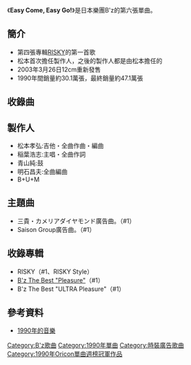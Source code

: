 {{Infobox Single |
| Name           = Easy Come, Easy Go!
| Artist         = [[B'z|B'z]]
| Album          = [[RISKY_(專輯)|RISKY]]
<!-- 因文件已删，故注解：| Cover          = B'z_6th_single.jpeg --> 
| Released       = 1990年10月3日<br />2003年3月26日(重新發售)
| Format         = 8cm [[單曲|單曲CD]]<br/>[[單曲|單曲]](重新發售)
| Recorded       = 
| Genre          = [[J-POP|J-POP]]<br/>[[流行搖滾|流行搖滾]]
| Length         = 9分43秒
| Label          = [[VERMILLION_RECORDS|BMG ROOMS]]
| Writer         = [[稻葉浩志|稻葉浩志]]（全作詞）<br/>[[松本孝弘|松本孝弘]]（全作曲）
| Producer       = [[松本孝弘|松本孝弘]]
| Certification  = 白金唱片（[[日本唱片協會|日本唱片協會]]）
| Chart position = *週間最高順位1位（[[Oricon|Oricon]]）
* 週間最高順位7位（重新發售・Oricon） 
* 1990年度年間順位28位（Oricon）
| Last single    = [[太陽的Komachi_Angel|太陽的Komachi Angel]] <br /> （1990年）
| This single    = '''Easy Come, Easy Go!''' <br /> （1990年）
| Next single    = [[愛しい人よGood_Night...|愛しい人よGood Night...]]<br />（1990年）
}}
《'''Easy Come, Easy Go!'''》是日本樂團B'z的第六張單曲。
==簡介==
*第四張專輯[[RISKY|RISKY]]的第一首歌
*松本首次擔任製作人，之後的製作人都是由松本擔任的
*2003年3月26日12cm重新發售
*1990年間銷量約30.1萬張，最終銷量約47.1萬張

==收錄曲==
{{Tracklist
| all_music = [[松本孝弘|松本孝弘]]
| all_lyrics = [[稻叶浩志|稻叶浩志]]
| all_arranger = [[明石昌夫|明石昌夫]]

| title1 = Easy Come, Easy Go!
| length1 = 4:41

| title2 = GO! NUDE! GO!
| length2 = 5:01
}}

==製作人==
*松本孝弘:吉他・全曲作曲・編曲
*稲葉浩志:主唱・全曲作詞
*青山純:鼓
*明石昌夫:全曲編曲
*B+U+M

==主題曲==
*三貴・カメリアダイヤモンド廣告曲。（#1）
*Saison Group廣告曲。（#1）

==收錄專輯==
*RISKY（#1、RISKY Style）
*[[B'z_The_Best_"Pleasure"|B'z The Best "Pleasure"]]（#1）
*B'z The Best "ULTRA Pleasure"（#1）

==參考資料==
*[http://ja.wikipedia.org/wiki/1990%E5%B9%B4%E3%81%AE%E9%9F%B3%E6%A5%BD     1990年的音樂]{{Wayback|url=http://ja.wikipedia.org/wiki/1990%E5%B9%B4%E3%81%AE%E9%9F%B3%E6%A5%BD |date=20111027114000 }}

{{B'z}}

[[Category:B'z歌曲|Category:B'z歌曲]]
[[Category:1990年單曲|Category:1990年單曲]]
[[Category:時裝廣告歌曲|Category:時裝廣告歌曲]]
[[Category:1990年Oricon單曲週榜冠軍作品|Category:1990年Oricon單曲週榜冠軍作品]]